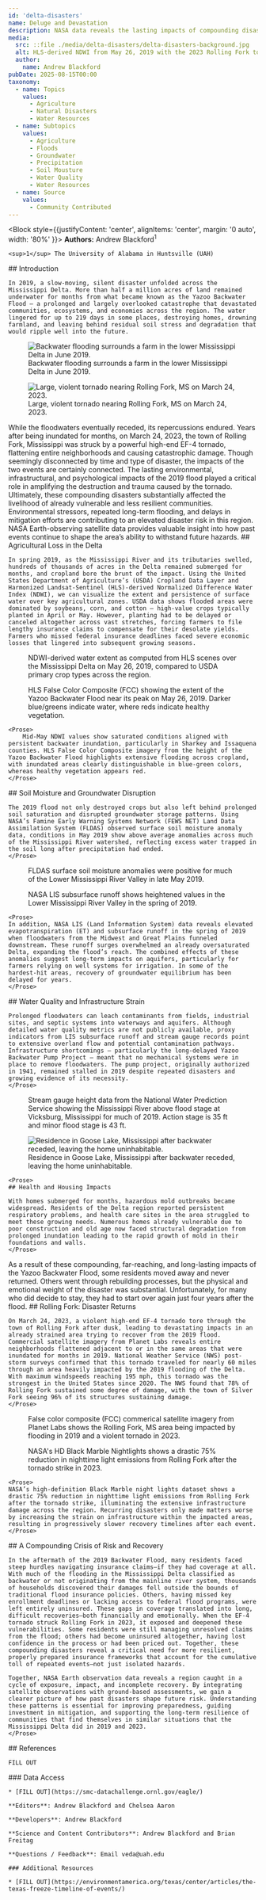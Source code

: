 ```yaml
---
id: 'delta-disasters'
name: Deluge and Devastation
description: NASA data reveals the lasting impacts of compounding disasters in the Mississippi Delta.
media:
  src: ::file ./media/delta-disasters/delta-disasters-background.jpg
  alt: HLS-derived NDWI from May 26, 2019 with the 2023 Rolling Fork tornado track overlaid. 
  author: 
    name: Andrew Blackford
pubDate: 2025-08-15T00:00
taxonomy:
  - name: Topics
    values:
      - Agriculture
      - Natural Disasters
      - Water Resources
  - name: Subtopics
    values:
      - Agriculture
      - Floods
      - Groundwater
      - Precipitation
      - Soil Mousture
      - Water Quality
      - Water Resources
  - name: Source
    values:
      - Community Contributed
---
```


<Block style={{justifyContent: 'center', alignItems: 'center', margin: '0 auto', width: '80%' }}>
  <Prose>
    **Authors:** Andrew Blackford<sup>1</sup>
   
    <sup>1</sup> The University of Alabama in Huntsville (UAH)

  </Prose>
</Block>

<Block>
  <Prose>
    ## Introduction

    In 2019, a slow-moving, silent disaster unfolded across the Mississippi Delta. More than half a million acres of land remained underwater for months from what became known as the Yazoo Backwater Flood — a prolonged and largely overlooked catastrophe that devastated communities, ecosystems, and economies across the region. The water lingered for up to 219 days in some places, destroying homes, drowning farmland, and leaving behind residual soil stress and degradation that would ripple well into the future.
  </Prose>

  <Figure>
    <Image
      src={new URL('./media/delta-disasters/delta-disasters-backwater-flooding.jpg', import.meta.url).href}
      alt='Backwater flooding surrounds a farm in the lower Mississippi Delta in June 2019.'
      attrAuthor = 'Boyce Upholt'
      attrUrl = 'https://mississippitoday.org/2019/10/18/the-promise-of-the-yazoo-pumps-floods-revive-debate-but-will-project-help-communities-that-need-it-most/'
    />
    <Caption>
    Backwater flooding surrounds a farm in the lower Mississippi Delta in June 2019.
    </Caption>
  </Figure> 
</Block>

<Block>

  <Figure>
    <Image
      src={new URL('./media/delta-disasters/delta-disasters-rolling-fork-wedge.jpg', import.meta.url).href}
      alt='Large, violent tornado nearing Rolling Fork, MS on March 24, 2023.'
      attrAuthor = 'Aaron Rigsby'
      attrUrl = 'https://x.com/aaronrigsbyosc/status/1639473946809581571'
    />
    <Caption>
    Large, violent tornado nearing Rolling Fork, MS on March 24, 2023.
    </Caption>
  </Figure> 

  <Prose>
    While the floodwaters eventually receded, its repercussions endured. Years after being inundated for months, on March 24, 2023, the town of Rolling Fork, Mississippi was struck by a powerful high-end EF-4 tornado, flattening entire neighborhoods and causing catastrophic damage. Though seemingly disconnected by time and type of disaster, the impacts of the two events are certainly connected. The lasting environmental, infrastructural, and psychological impacts of the 2019 flood played a critical role in amplifying the destruction and trauma caused by the tornado.
  </Prose>
</Block>

<Block>
  <Prose>
    Ultimately, these compounding disasters substantially affected the livelihood of already vulnerable and less resilient communities. Environmental stressors, repeated long-term flooding, and delays in mitigation efforts are contributing to an elevated disaster risk in this region. NASA Earth-observing satellite data provides valuable insight into how past events continue to shape the area’s ability to withstand future hazards.
  </Prose>
</Block>

<Block>
  <Prose>
    ## Agricultural Loss in the Delta

    In spring 2019, as the Mississippi River and its tributaries swelled, hundreds of thousands of acres in the Delta remained submerged for months, and cropland bore the brunt of the impact. Using the United States Department of Agriculture’s (USDA) Cropland Data Layer and Harmonized Landsat-Sentinel (HLS)-derived Normalized Difference Water Index (NDWI), we can visualize the extent and persistence of surface water over key agricultural zones. USDA data shows flooded areas were dominated by soybeans, corn, and cotton — high-value crops typically planted in April or May. However, planting had to be delayed or canceled altogether across vast stretches, forcing farmers to file lengthy insurance claims to compensate for their desolate yields. Farmers who missed federal insurance deadlines faced severe economic losses that lingered into subsequent growing seasons.
  </Prose>

  <Figure>
    <CompareImage 
      leftImageSrc={new URL('./media/delta-disasters/delta-disasters-hls-ndwi.jpg', import.meta.url).href}
      leftImageAlt='HLS NDWI-Derived Water Extent (May 26, 2019)'
      leftImageLabel='HLS NDWI-Derived Water Extent (May 26, 2019)'
      rightImageSrc={new URL('./media/delta-disasters/delta-disasters-usda-crops.jpg', import.meta.url).href}
      rightImageAlt='USDA Primary Crop Type'
      rightImageLabel='USDA Primary Crop Type'
    />
    <Caption>
    NDWI-derived water extent as computed from HLS scenes over the Mississippi Delta on May 26, 2019, compared to USDA primary crop types across the region. 
    </Caption>
  </Figure>
</Block>


<Block>
  <Figure>
    <Map
      center={[-90.88, 32.84]}
      zoom={9}
      datasetId='HLS_2.0'
      layerId='HLSS30_2.0_false_color'
      dateTime='2019-05-26'
    />
    <Caption>
    HLS False Color Composite (FCC) showing the extent of the Yazoo Backwater Flood near its peak on May 26, 2019. Darker blue/greens indicate water, where reds indicate healthy vegetation. 
    </Caption>
  </Figure>

    <Prose>
        Mid-May NDWI values show saturated conditions aligned with persistent backwater inundation, particularly in Sharkey and Issaquena counties. HLS False Color Composite imagery from the height of the Yazoo Backwater Flood highlights extensive flooding across cropland, with inundated areas clearly distinguishable in blue-green colors, whereas healthy vegetation appears red.
    </Prose>
</Block>

<Block>
    <Prose>
    ## Soil Moisture and Groundwater Disruption

    The 2019 flood not only destroyed crops but also left behind prolonged soil saturation and disrupted groundwater storage patterns. Using NASA’s Famine Early Warning Systems Network (FEWS NET) Land Data Assimilation System (FLDAS) observed surface soil moisture anomaly data, conditions in May 2019 show above average anomalies across much of the Mississippi River watershed, reflecting excess water trapped in the soil long after precipitation had ended.
    </Prose>

  <Figure>
    <Map
      center={[-91, 34]}
      zoom={4.5}
      datasetId='fldas-soil-moisture-anomalies'
      layerId='SoilMoi00_10cm_tavg'
      dateTime='2019-05-27'
    />
    <Caption>
    FLDAS surface soil moisture anomalies were positive for much of the Lower Mississippi River Valley in late May 2019.
    </Caption>
  </Figure>
</Block>

<Block>
  <Figure>
    <Map
      center={[-90.88, 32.84]}
      zoom={5}
      datasetId='global-reanalysis-da'
      layerId='lis-global-da-qsb'
      dateTime='2019-04-17'
    />
    <Caption>
    NASA LIS subsurface runoff shows heightened values in the Lower Mississippi River Valley in the spring of 2019. 
    </Caption>
  </Figure>

    <Prose>
    In addition, NASA LIS (Land Information System) data reveals elevated evapotranspiration (ET) and subsurface runoff in the spring of 2019 when floodwaters from the Midwest and Great Plains funneled downstream. These runoff surges overwhelmed an already oversaturated Delta, expanding the flood’s reach. The combined effects of these anomalies suggest long-term impacts on aquifers, particularly for farmers relying on well systems for irrigation. In some of the hardest-hit areas, recovery of groundwater equilibrium has been delayed for years.
    </Prose>
</Block>

<Block>
    <Prose>
    ## Water Quality and Infrastructure Strain

    Prolonged floodwaters can leach contaminants from fields, industrial sites, and septic systems into waterways and aquifers. Although detailed water quality metrics are not publicly available, proxy indicators from LIS subsurface runoff and stream gauge records point to extensive overland flow and potential contamination pathways. Infrastructure shortcomings — particularly the long-delayed Yazoo Backwater Pump Project — meant that no mechanical systems were in place to remove floodwaters. The pump project, originally authorized in 1941, remained stalled in 2019 despite repeated disasters and growing evidence of its necessity.
    </Prose>

  <Figure>
    <Chart
      dataPath={new URL('./media/delta-disasters/delta-disasters-2019-vicksburg-gauge.csv', import.meta.url).href}
      dateFormat="%m/%d"
      idKey='source'
      xKey='datetime'
      yKey='stage'
      yAxisLabel='Stage (ft)'
    />
    <Caption>
    Stream gauge height data from the National Water Prediction Service showing the Mississippi River above flood stage at Vicksburg, Mississippi for much of 2019. Action stage is 35 ft and minor flood stage is 43 ft.
    </Caption>
  </Figure>

</Block>


<Block>
  <Figure>
    <Image
      src={new URL('./media/delta-disasters/delta-disasters-goose-lake-home.jpeg', import.meta.url).href}
      alt='Residence in Goose Lake, Mississippi after backwater receded, leaving the home uninhabitable.'
      attrAuthor = 'Mary Catherine Brooks'
      attrUrl = 'http://extension.msstate.edu/publications/final-report-survey-overlooked-costs-the-2019-backwater-flood-the-yazoo-mississippi'
    />
    <Caption>
    Residence in Goose Lake, Mississippi after backwater receded, leaving the home uninhabitable.
    </Caption>
  </Figure> 

    <Prose>
    ## Health and Housing Impacts

    With homes submerged for months, hazardous mold outbreaks became widespread. Residents of the Delta region reported persistent respiratory problems, and health care sites in the area struggled to meet these growing needs. Numerous homes already vulnerable due to poor construction and old age now faced structural degradation from prolonged inundation leading to the rapid growth of mold in their foundations and walls. 
    </Prose>
</Block>


<Block>
    <Prose>
    As a result of these compounding, far-reaching, and long-lasting impacts of the Yazoo Backwater Flood, some residents moved away and never returned. Others went through rebuilding processes, but the physical and emotional weight of the disaster was substantial. Unfortunately, for many who did decide to stay, they had to start over again just four years after the flood. 
    </Prose>
</Block>

<Block>
    <Prose>
    ## Rolling Fork: Disaster Returns

    On March 24, 2023, a violent high-end EF-4 tornado tore through the town of Rolling Fork after dusk, leading to devastating impacts in an already strained area trying to recover from the 2019 flood. Commercial satellite imagery from Planet Labs reveals entire neighborhoods flattened adjacent to or in the same areas that were inundated for months in 2019. National Weather Service (NWS) post-storm surveys confirmed that this tornado traveled for nearly 60 miles through an area heavily impacted by the 2019 flooding of the Delta. With maximum windspeeds reaching 195 mph, this tornado was the strongest in the United States since 2020. The NWS found that 78% of Rolling Fork sustained some degree of damage, with the town of Silver Fork seeing 96% of its structures sustaining damage. 
    </Prose>

  <Figure>
    <Map
      center={[-90.8785, 32.9069]}
      zoom={11.4}
      datasetId='planetscope'
      layerId='delta-disasters-planet-flood'
      dateTime='2019-05-23'
      compareDateTime='2023-03-25'
    />
    <Caption>
    False color composite (FCC) commerical satellite imagery from Planet Labs shows the Rolling Fork, MS area being impacted by flooding in 2019 and a violent tornado in 2023.
    </Caption>
  </Figure>
</Block>

<Block>
  <Figure>
    <Map
      center={[-90.8785, 32.9069]}
      zoom={12.5}
      datasetId='planetscope'
      layerId='delta-disasters-hd-blackmarble-nightlights'
      dateTime='2023-03-15'
      compareDateTime='2023-03-25'
    />
    <Caption>
    NASA's HD Black Marble Nightlights shows a drastic 75% reduction in nighttime light emissions from Rolling Fork after the tornado strike in 2023. 
    </Caption>
  </Figure>

    <Prose>
    NASA’s high-definition Black Marble night lights dataset shows a drastic 75% reduction in nighttime light emissions from Rolling Fork after the tornado strike, illuminating the extensive infrastructure damage across the region. Recurring disasters only made matters worse by increasing the strain on infrastructure within the impacted areas, resulting in progressively slower recovery timelines after each event. 
    </Prose>
</Block>

<Block>
    <Prose>
    ## A Compounding Crisis of Risk and Recovery

    In the aftermath of the 2019 Backwater Flood, many residents faced steep hurdles navigating insurance claims—if they had coverage at all. With much of the flooding in the Mississippi Delta classified as backwater or not originating from the mainline river system, thousands of households discovered their damages fell outside the bounds of traditional flood insurance policies. Others, having missed key enrollment deadlines or lacking access to federal flood programs, were left entirely uninsured. These gaps in coverage translated into long, difficult recoveries—both financially and emotionally. When the EF‑4 tornado struck Rolling Fork in 2023, it exposed and deepened these vulnerabilities. Some residents were still managing unresolved claims from the flood; others had become uninsured altogether, having lost confidence in the process or had been priced out. Together, these compounding disasters reveal a critical need for more resilient, properly prepared insurance frameworks that account for the cumulative toll of repeated events—not just isolated hazards.

    Together, NASA Earth observation data reveals a region caught in a cycle of exposure, impact, and incomplete recovery. By integrating satellite observations with ground-based assessments, we gain a clearer picture of how past disasters shape future risk. Understanding these patterns is essential for improving preparedness, guiding investment in mitigation, and supporting the long-term resilience of communities that find themselves in similar situations that the Mississippi Delta did in 2019 and 2023.
    </Prose>
</Block>

<Block>
  <Prose>
    ## References

    FILL OUT
  </Prose>
</Block>

<Block>
  <Prose>
    ### Data Access

    * [FILL OUT](https://smc-datachallenge.ornl.gov/eagle/)
  </Prose>
</Block>

<Block>
  <Prose>

    **Editors**: Andrew Blackford and Chelsea Aaron

    **Developers**: Andrew Blackford

    **Science and Content Contributors**: Andrew Blackford and Brian Freitag

    **Questions / Feedback**: Email veda@uah.edu 

    ### Additional Resources

    * [FILL OUT](https://environmentamerica.org/texas/center/articles/the-texas-freeze-timeline-of-events/)

  </Prose>
</Block>